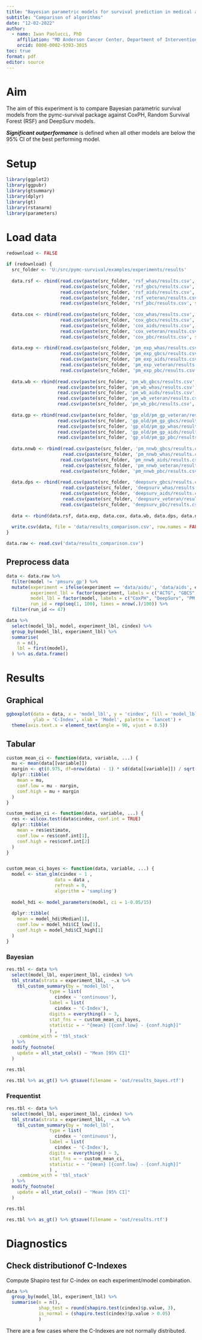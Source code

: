 ```yaml
---
title: "Bayesian parametric models for survival prediction in medical applications"
subtitle: "Comparison of algorithms"
date: "12-02-2022"
author:
  - name: Iwan Paolucci, PhD
    affiliation: "MD Anderson Cancer Center, Department of Interventional Radiology, Houston, TX, USA"
    orcid: 0000-0002-9393-3015
toc: true
format: pdf
editor: source
---
```


# Aim

The aim of this experiment is to compare Bayesian parametric survival models from the pymc-survival package against CoxPH, Random Survival Forest (RSF) and DeepSurv models. 

***Significant outperformance*** is defined when all other models are below the 95% CI of the best performing model.

# Setup

```r
library(ggplot2)
library(ggpubr)
library(gtsummary)
library(dplyr)
library(gt)
library(rstanarm)
library(parameters)
```

\newpage

# Load data

```r
redownload <- FALSE

if (redownload) {
  src_folder <- 'U:/src/pymc-survival/examples/experiments/results'
  
  data.rsf <- rbind(read.csv(paste(src_folder, 'rsf_whas/results.csv', sep = '/')),
                    read.csv(paste(src_folder, 'rsf_gbcs/results.csv', sep = '/')),
                    read.csv(paste(src_folder, 'rsf_aids/results.csv', sep = '/')),
                    read.csv(paste(src_folder, 'rsf_veteran/results.csv', sep = '/')),
                    read.csv(paste(src_folder, 'rsf_pbc/results.csv', sep = '/'))) 
  
  data.cox <- rbind(read.csv(paste(src_folder, 'cox_whas/results.csv', sep = '/')),
                    read.csv(paste(src_folder, 'cox_gbcs/results.csv', sep = '/')),
                    read.csv(paste(src_folder, 'cox_aids/results.csv', sep = '/')),
                    read.csv(paste(src_folder, 'cox_veteran/results.csv', sep = '/')),
                    read.csv(paste(src_folder, 'cox_pbc/results.csv', sep = '/'))) 
  
  data.exp <- rbind(read.csv(paste(src_folder, 'pm_exp_whas/results.csv', sep = '/')),
                    read.csv(paste(src_folder, 'pm_exp_gbcs/results.csv', sep = '/')),
                    read.csv(paste(src_folder, 'pm_exp_aids/results.csv', sep = '/')),
                    read.csv(paste(src_folder, 'pm_exp_veteran/results.csv', sep = '/')),
                    read.csv(paste(src_folder, 'pm_exp_pbc/results.csv', sep = '/')))
  
  data.wb <- rbind(read.csv(paste(src_folder, 'pm_wb_gbcs/results.csv', sep = '/')), 
                   read.csv(paste(src_folder, 'pm_wb_whas/results.csv', sep = '/')),
                   read.csv(paste(src_folder, 'pm_wb_aids/results.csv', sep = '/')),
                   read.csv(paste(src_folder, 'pm_wb_veteran/results.csv', sep = '/')),
                   read.csv(paste(src_folder, 'pm_wb_pbc/results.csv', sep = '/')))
  
  data.gp <- rbind(read.csv(paste(src_folder, 'gp_old/pm_gp_veteran/results.csv', sep = '/')),
                   read.csv(paste(src_folder, 'gp_old/pm_gp_gbcs/results.csv', sep = '/')),
                   read.csv(paste(src_folder, 'gp_old/pm_gp_whas/results.csv', sep = '/')),
                   read.csv(paste(src_folder, 'gp_old/pm_gp_aids/results.csv', sep = '/')),
                   read.csv(paste(src_folder, 'gp_old/pm_gp_pbc/results.csv', sep = '/')))
  
  data.nnwb <- rbind(read.csv(paste(src_folder, 'pm_nnwb_gbcs/results.csv', sep = '/')), 
                     read.csv(paste(src_folder, 'pm_nnwb_whas/results.csv', sep = '/')),
                    read.csv(paste(src_folder, 'pm_nnwb_aids/results.csv', sep = '/')),
                     read.csv(paste(src_folder, 'pm_nnwb_veteran/results.csv', sep = '/')),
                    read.csv(paste(src_folder, 'pm_nnwb_pbc/results.csv', sep = '/')))
  
  data.dps <- rbind(read.csv(paste(src_folder, 'deepsurv_gbcs/results.csv', sep = '/')), 
                     read.csv(paste(src_folder, 'deepsurv_whas/results.csv', sep = '/')),
                    read.csv(paste(src_folder, 'deepsurv_aids/results.csv', sep = '/')),
                     read.csv(paste(src_folder, 'deepsurv_veteran/results.csv', sep = '/')),
                    read.csv(paste(src_folder, 'deepsurv_pbc/results.csv', sep = '/')))
  
  data <- rbind(data.rsf, data.exp, data.cox, data.wb, data.dps, data.nnwb, data.gp)
  
  write.csv(data, file = 'data/results_comparison.csv', row.names = FALSE)
}
```

```r
data.raw <- read.csv('data/results_comparison.csv')
```

## Preprocess data

```r

data <- data.raw %>%
  filter(model != 'pmsurv_gp') %>%
  mutate(experiment = ifelse(experiment == 'data/aids/', 'data/aids', experiment),
         experiment_lbl = factor(experiment, labels = c("ACTG", "GBCS", "PBC", "Veteran", "WHAS")),
         model_lbl = factor(model, labels = c("CoxPH", "DeepSurv", "PM Exp", "PM Wb","PM NN", "RSF")),
         run_id = rep(seq(1, 100), times = nrow(.)/100)) %>%
  filter(run_id <= 47)

```

```r
data %>%
  select(model_lbl, model, experiment_lbl, cindex) %>%
  group_by(model_lbl, experiment_lbl) %>%
  summarise(
    n = n(),
    lbl = first(model),
  ) %>% as.data.frame() 
```

\newpage

# Results

## Graphical

```r

ggboxplot(data = data, x = 'model_lbl', y = 'cindex', fill = 'model_lbl', facet.by = 'experiment_lbl',
          ylab = 'C-Index', xlab = 'Model', palette = 'lancet') +
  theme(axis.text.x = element_text(angle = 90, vjust = 0.5))


```

\newpage

## Tabular

```r

custom_mean_ci <- function(data, variable, ...) {
  mu <- mean(data[[variable]])
  margin <- qt(0.975, df=nrow(data) - 1) * sd(data[[variable]]) / sqrt(nrow(data))
  dplyr::tibble(
    mean = mu,
    conf.low = mu - margin,
    conf.high = mu + margin
  )
}

custom_median_ci <- function(data, variable, ...) {
  res <- wilcox.test(data$cindex, conf.int = TRUE)
  dplyr::tibble(
    mean = res$estimate,
    conf.low = res$conf.int[1],
    conf.high = res$conf.int[2]
  )
}


custom_mean_ci_bayes <- function(data, variable, ...) {
  model <- stan_glm(cindex ~ 1 , 
                  data = data ,
                  refresh = 0,
                  algorithm = 'sampling')
  
  model_hdi <- model_parameters(model, ci = 1-0.05/15) 
  
  dplyr::tibble(
    mean = model_hdi$Median[1],
    conf.low = model_hdi$CI_low[1],
    conf.high = model_hdi$CI_high[1]
  )
}


```

\newpage

### Bayesian
```r

res.tbl <- data %>%
  select(model_lbl, experiment_lbl, cindex) %>%
  tbl_strata(strata = experiment_lbl,  ~.x %>%
    tbl_custom_summary(by = 'model_lbl',
                type = list(
                  cindex ~ 'continuous'),
                label = list(
                  cindex ~ 'C-Index'),
                digits = everything() ~ 3,
                stat_fns = ~ custom_mean_ci_bayes,
                statistic = ~ "{mean} [{conf.low} - {conf.high}]"
                ) ,
    .combine_with = 'tbl_stack'
  ) %>%
  modify_footnote(
    update = all_stat_cols() ~ "Mean [95% CI]"
  )

res.tbl

res.tbl %>% as_gt() %>% gtsave(filename = 'out/results_bayes.rtf')

```

\newpage

### Frequentist

```r

res.tbl <- data %>%
  select(model_lbl, experiment_lbl, cindex) %>%
  tbl_strata(strata = experiment_lbl,  ~.x %>%
    tbl_custom_summary(by = 'model_lbl',
                type = list(
                  cindex ~ 'continuous'),
                label = list(
                  cindex ~ 'C-Index'),
                digits = everything() ~ 3,
                stat_fns = ~ custom_mean_ci,
                statistic = ~ "{mean} [{conf.low} - {conf.high}]"
                ) ,
    .combine_with = 'tbl_stack'
  ) %>%
  modify_footnote(
    update = all_stat_cols() ~ "Mean [95% CI]"
  )

res.tbl

res.tbl %>% as_gt() %>% gtsave(filename = 'out/results.rtf')
```
# Diagnostics

## Check distributionof C-Indexes

Compute Shapiro test for C-index on each experiment/model combination.

```r

data %>%
  group_by(model_lbl, experiment_lbl) %>%
  summarise(n = n(),
            shap_test = round(shapiro.test(cindex)$p.value, 3),
            is_normal = (shapiro.test(cindex)$p.value > 0.05)
            )

```

There are a few cases where the C-Indexes are not normally distributed. 
